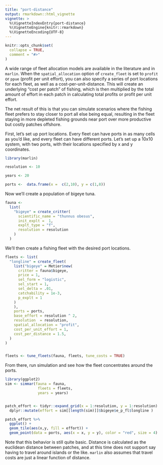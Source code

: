```yaml
---
title: "port-distance"
output: rmarkdown::html_vignette
vignette: >
  %\VignetteIndexEntry{port-distance}
  %\VignetteEngine{knitr::rmarkdown}
  %\VignetteEncoding{UTF-8}
---
```


```r
knitr::opts_chunk$set(
  collapse = TRUE,
  comment = "#>"
)
```

A wide range of fleet allocation models are available in the literature and in `marlin`. When the `spatial_allocation` option of `create_fleet` is set to `profit` or `ppue` (profit per unit effort), you can also specify a series of port locations for each fleet, as well as a cost-per-unit-distance. This will create an underlying "cost per patch" of fishing, which is then multiplied by the total amount of effort in each patch in calculating total profits or profit per unit effort.  

The net result of this is that you can simulate scenarios where the fishing fleet prefers to stay closer to port all else being equal, resulting in the fleet staying in more depleted fishing grounds near port over more productive but costly patches offshore. 

First, let's set up port locations. Every fleet can have ports in as many cells as you'd like, and every fleet can have different ports. Let's set up a 10x10 system, with two ports, with their locations specified by x and y coordinates.

```r

library(marlin)

resolution <- 10 

years <- 20

ports <-  data.frame(x =  c(2,10), y = c(1,8))

```

Now we'll create a population of bigeye tuna. 

```r

fauna <- 
  list(
    "bigeye" = create_critter(
      scientific_name = "thunnus obesus",
      init_explt =  1,
      explt_type = "f",
      resolution = resolution
    )
  )
```


We'll then create a fishing fleet with the desired port locations. 

```r


fleets <- list(
  "longline" = create_fleet(
    list("bigeye" = Metier$new(
      critter = fauna$bigeye,
      price = 1,
      sel_form = "logistic",
      sel_start = 1,
      sel_delta = .01,
      catchability = 1e-3,
      p_explt = 1
    )
    ),
    ports = ports,
    base_effort = resolution ^ 2,
    resolution  = resolution,
    spatial_allocation = "profit",
    cost_per_unit_effort = 1,
    cost_per_distance = 1.5,
  )
)


fleets <- tune_fleets(fauna, fleets, tune_costs = TRUE) 

```

From there, run simulation and see how the fleet concentrates around the ports. 

```r
library(ggplot2)
sim <- simmar(fauna = fauna,
               fleets = fleets,
               years = years)


patch_effort <- tidyr::expand_grid(x = 1:resolution, y = 1:resolution) %>% 
  dplyr::mutate(effort = sim[[length(sim)]]$bigeye$e_p_fl$longline )

patch_effort %>% 
  ggplot() + 
  geom_tile(aes(x,y, fill = effort)) +
  geom_point(data = ports, aes(x = x, y = y), color = "red", size = 4)

```

Note that this behavior is still quite basic. Distance is calculated as the euclidean distance between patches, and at this time does not support say having to travel around islands or the like. `marlin` also assumes that travel costs are just a linear function of distance. 

